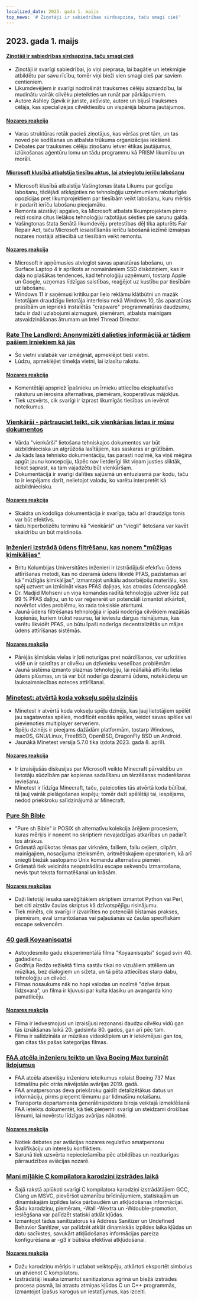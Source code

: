 ```yaml
---
localized_date: 2023. gada 1. maijs
top_news: '# Ziņotāji ir sabiedrības sirdsapziņa, taču smagi cieš'
---
```


## 2023. gada 1. maijs

#### [Ziņotāji ir sabiedrības sirdsapziņa, taču smagi cieš](https://covertactionmagazine.com/2023/04/25/whistleblowers-are-the-conscience-of-society-yet-suffer-gravely-for-trying-to-hold-the-rich-and-powerful-accountable-for-their-sins/)

- Ziņotāji ir svarīgi sabiedrībai, jo viņi pieprasa, lai bagātie un ietekmīgie atbildētu par savu rīcību, tomēr viņi bieži vien smagi cieš par saviem centieniem.
- Likumdevējiem ir svarīgi nodrošināt trauksmes cēlēju aizsardzību, lai mudinātu vairāk cilvēku pieteikties un runāt par pārkāpumiem.
- Autore Ashley Gjøvik ir juriste, aktīviste, autore un bijusī trauksmes cēlāja, kas specializējas cilvēktiesību un vispārējā labuma jautājumos.

#### [Nozares reakcija](http://news.ycombinator.com/item?id=35762780)

- Varas struktūras retāk pacieš ziņotājus, kas vēršas pret tām, un tas noved pie sodīšanas un atbalsta trūkuma organizācijas iekšienē.
- Debates par trauksmes cēlēju ziņošanu ietver ētikas jautājumus, izlūkošanas aģentūru lomu un tādu programmu kā PRISM likumību un morāli.

#### [Microsoft klusībā atbalstīja tiesību aktus, lai atvieglotu ierīču labošanu](https://grist.org/technology/microsoft-right-to-repair-quietly-supported-legislation-to-make-it-easier-to-fix-devices-heres-why-thats-a-big-deal/)

- Microsoft klusībā atbalstīja Vašingtonas štata Likumu par godīgu labošanu, tādējādi atkāpjoties no tehnoloģiju uzņēmumiem raksturīgās opozīcijas pret likumprojektiem par tiesībām veikt labošanu, kuru mērķis ir padarīt ierīču labošanu pieejamāku.
- Remonta aizstāvji apgalvo, ka Microsoft atbalsts likumprojektam pirmo reizi rosina citus lielākos tehnoloģiju ražotājus sēsties pie sarunu galda.
- Vašingtonas štata Senātā likumdevēju pretestības dēļ tika apturēts Fair Repair Act, taču Microsoft iesaistīšanās ierīču labošanā iezīmē izmaiņas nozares nostājā attiecībā uz tiesībām veikt remontu.

#### [Nozares reakcija](http://news.ycombinator.com/item?id=35758842)

- Microsoft ir apņēmusies atvieglot savas aparatūras labošanu, un Surface Laptop 4 ir aprīkots ar nomaināmiem SSD diskdziņiem, kas ir daļa no plašākas tendences, kad tehnoloģiju uzņēmumi, tostarp Apple un Google, uzņemas līdzīgas saistības, reaģējot uz kustību par tiesībām uz labošanu.
- Windows 11 ir saņēmusi kritiku par lielo reklāmu klātbūtni un mazāk lietotājam draudzīgu lietotāja interfeisu nekā Windows 10, tās aparatūras prasībām un iepriekš instalētās "crapware" programmatūras daudzumu, taču ir daži uzlabojumi aizmugurē, piemēram, atbalsts mainīgam atsvaidzināšanas ātrumam un Intel Thread Director.

### [Rate The Landlord: Anonymizēti dalieties informācijā ar tādiem pašiem īrniekiem kā jūs](https://ratethelandlord.org)

- Šo vietni vislabāk var izmēģināt, apmeklējot tieši vietni.
- Lūdzu, apmeklējiet tīmekļa vietni, lai izlasītu rakstu.

#### [Nozares reakcija](http://news.ycombinator.com/item?id=35759016)

- Komentētāji apspriež īpašnieku un īrnieku attiecību ekspluatatīvo raksturu un ierosina alternatīvas, piemēram, kooperatīvus mājokļus.
- Tiek uzsvērts, cik svarīgi ir izprast likumīgās tiesības un ievērot noteikumus.

### [Vienkārši - pārtrauciet teikt, cik vienkāršas lietas ir mūsu dokumentos](https://justsimply.dev/)

- Vārda "vienkārši" lietošana tehniskajos dokumentos var būt aizbildnieciska un atgrūžoša lasītājiem, kas saskaras ar grūtībām.
- Ja kāds lasa tehnisko dokumentāciju, tas parasti nozīmē, ka viņš mēģina apgūt jaunu koncepciju, tāpēc nav lietderīgi likt viņam justies sliktāk, liekot saprast, ka tam vajadzētu būt vienkāršam.
- Dokumentācijā ir svarīgi dalīties sajūsmā un entuziasmā par kodu, taču to ir iespējams darīt, nelietojot valodu, ko varētu interpretēt kā aizbildniecisku.

#### [Nozares reakcija](http://news.ycombinator.com/item?id=35759449)

- Skaidra un kodolīga dokumentācija ir svarīga, taču arī draudzīgs tonis var būt efektīvs.
- tādu hiperbolizētu terminu kā "vienkārši" un "viegli" lietošana var kavēt skaidrību un būt maldinoša.

### [Inženieri izstrādā ūdens filtrēšanu, kas noņem "mūžīgas ķimikālijas"](https://news.ubc.ca/2023/03/22/new-ubc-water-treatment-zaps-forever-chemicals-for-good/)

- Britu Kolumbijas Universitātes inženieri ir izstrādājuši efektīvu ūdens attīrīšanas metodi, kas no dzeramā ūdens likvidē PFAS, pazīstamas arī kā "mūžīgās ķimikālijas", izmantojot unikālu adsorbējošu materiālu, kas spēj uztvert un iznīcināt visas PFAS daļiņas, kas atrodas ūdensapgādē.
- Dr. Madjid Mohseni un viņa komandas radītā tehnoloģija uztver līdz pat 99 % PFAS daļiņu, un to var reģenerēt un potenciāli izmantot atkārtoti, novēršot vides problēmu, ko rada toksiskie atkritumi.
- Jaunā ūdens filtrēšanas tehnoloģija ir īpaši noderīga cilvēkiem mazākās kopienās, kuriem trūkst resursu, lai ieviestu dārgus risinājumus, kas varētu likvidēt PFAS, un būtu īpaši noderīga decentralizētās un mājas ūdens attīrīšanas sistēmās.

#### [Nozares reakcija](http://news.ycombinator.com/item?id=35764476)

- Pārējās ķīmiskās vielas ir ļoti noturīgas pret noārdīšanos, var uzkrāties vidē un ir saistītas ar cilvēku un dzīvnieku veselības problēmām.
- Jaunā sistēma izmanto plazmas tehnoloģiju, lai reāllaikā attīrītu lielas ūdens plūsmas, un tā var būt noderīga dzeramā ūdens, notekūdeņu un lauksaimniecības noteces attīrīšanai.

### [Minetest: atvērtā koda vokseļu spēļu dzinējs](https://www.minetest.net/)

- Minetest ir atvērtā koda vokseļu spēļu dzinējs, kas ļauj lietotājiem spēlēt jau sagatavotas spēles, modificēt esošās spēles, veidot savas spēles vai pievienoties multiplayer serveriem.
- Spēļu dzinējs ir pieejams dažādām platformām, tostarp Windows, macOS, GNU/Linux, FreeBSD, OpenBSD, DragonFly BSD un Android.
- Jaunākā Minetest versija 5.7.0 tika izdota 2023. gada 8. aprīlī.

#### [Nozares reakcija](http://news.ycombinator.com/item?id=35766570)

- Ir izraisījušās diskusijas par Microsoft veikto Minecraft pārvaldību un lietotāju sūdzībām par kopienas sadalīšanu un tērzēšanas moderēšanas ieviešanu.
- Minetest ir līdzīga Minecraft, taču, pateicoties tās atvērtā koda būtībai, tā ļauj vairāk pielāgošanas iespēju; tomēr daži spēlētāji tai, iespējams, nedod priekšroku salīdzinājumā ar Minecraft.

### [Pure Sh Bible](https://github.com/dylanaraps/pure-sh-bible)

- "Pure sh Bible" ir POSIX sh alternatīvu kolekcija ārējiem procesiem, kuras mērķis ir noņemt no skriptiem nevajadzīgas atkarības un padarīt tos ātrākus.
- Grāmatā aplūkotas tēmas par virknēm, failiem, failu ceļiem, cilpām, mainīgajiem, nosacījuma izteiksmēm, aritmētiskajiem operatoriem, kā arī sniegti biežāk sastopamo Unix komandu alternatīvu piemēri.
- Grāmatā tiek veicināta neapstrādātu escape sekvenču izmantošana, nevis tput teksta formatēšanai un krāsām.

#### [Nozares reakcijas](http://news.ycombinator.com/item?id=35765707)

- Daži lietotāji iesaka sarežģītākiem skriptiem izmantot Python vai Perl, bet citi aizstāv čaulas skriptus kā dzīvotspējīgu risinājumu.
- Tiek minēts, cik svarīgi ir izvairīties no potenciāli bīstamas prakses, piemēram, eval izmantošanas vai paļaušanās uz čaulas specifiskām escape sekvencēm.

### [40 gadi Koyaanisqatsi](https://www.thecurb.com.au/40-years-of-koyaanisqatsi/)

- Astoņdesmito gadu eksperimentālā filma "Koyaanisqatsi" šogad svin 40. gadadienu.
- Godfrija Redžo režisētā filma sastāv tikai no vizuāliem attēliem un mūzikas, bez dialogiem un sižeta, un tā pēta attiecības starp dabu, tehnoloģiju un cilvēci.
- Filmas nosaukums nāk no hopi valodas un nozīmē "dzīve ārpus līdzsvara", un filma ir kļuvusi par kulta klasiku un avangarda kino pamatlicēju.

#### [Nozares reakcija](http://news.ycombinator.com/item?id=35764584)

- Filma ir iedvesmojusi un izraisījusi rezonansi daudzu cilvēku vidū gan tās iznākšanas laikā 20. gadsimta 80. gados, gan arī pēc tam.
- Filma ir salīdzināta ar mūzikas videoklipiem un ir ietekmējusi gan tos, gan citas tās pašas kategorijas filmas.

### [FAA atcēla inženieru teikto un ļāva Boeing Max turpināt lidojumus](https://apnews.com/article/boeing-max-crashes-faa-ea8fac0ad2758b08c58d2d64756fbf37)

- FAA atcēla atsevišķu inženieru ieteikumus nolaist Boeing 737 Max lidmašīnu pēc otrās nāvējošās avārijas 2019. gadā.
- FAA amatpersonas deva priekšroku gaidīt detalizētākus datus un informāciju, pirms pieņemt lēmumu par lidmašīnu nolaišanu.
- Transporta departamenta ģenerālinspektora biroja veiktajā izmeklēšanā FAA ieteikts dokumentēt, kā tiek pieņemti svarīgi un steidzami drošības lēmumi, lai novērstu līdzīgas avārijas nākotnē.

#### [Nozares reakcija](http://news.ycombinator.com/item?id=35761706)

- Notiek debates par aviācijas nozares regulatīvo amatpersonu kvalifikāciju un interešu konfliktiem.
- Sarunā tiek uzsvērta nepieciešamība pēc atbildības un neatkarīgas pārraudzības aviācijas nozarē.

### [Mani mīļākie C kompilatora karodziņi izstrādes laikā](https://nullprogram.com/blog/2023/04/29/)

- Šajā rakstā aplūkoti svarīgi C kompilatora karodziņi izstrādātājiem GCC, Clang un MSVC, pievēršot uzmanību brīdinājumiem, statiskajām un dinamiskajām izpildes laika pārbaudēm un atkļūdošanas informācijai.
- Šādu karodziņu, piemēram, -Wall -Wextra un -Wdouble-promotion, ieslēgšana var palīdzēt statiski atklāt kļūdas.
- Izmantojot tādus sanitizatorus kā Address Sanitizer un Undefined Behavior Sanitizer, var palīdzēt atklāt dinamiskās izpildes laika kļūdas un datu sacīkstes, savukārt atkļūdošanas informācijas pareiza konfigurēšana ar -g3 ir būtiska efektīvai atkļūdošanai.

#### [Nozares reakcija](http://news.ycombinator.com/item?id=35758898)

- Dažu karodziņu mērķis ir uzlabot veiktspēju, atkārtoti eksportēt simbolus un atvienot C kompilatoru.
- Izstrādātāji iesaka izmantot sanitizatorus agrīnā un biežā izstrādes procesa posmā, lai atrastu atmiņas kļūdas C un C++ programmās, izmantojot īpašus karogus un iestatījumus, kas izcelti.

</Steps>
